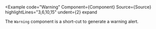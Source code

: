 
<Example
  code="Warning"
  Component={Component}
  Source={Source}
  highlightLines="3,6,10,15"
  undent={2}
  expand
>
  The `Warning` component is a short-cut to generate a warning alert.
</Example>

